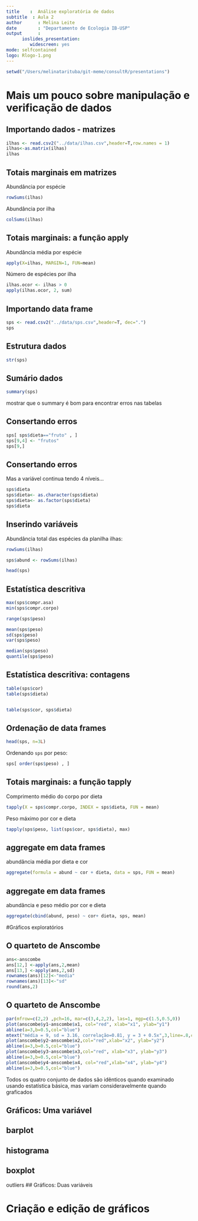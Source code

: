 ```yaml
---
title    :  Análise exploratória de dados
subtitle  : Aula 2
author      : Melina Leite
date        : "Departamento de Ecologia IB-USP"
output      :
      ioslides_presentation:
         widescreen: yes
mode: selfcontained
logo: Rlogo-1.png
---
```


```r
setwd("/Users/melinatarituba/git-meme/consultR/presentations")
```


# Mais um pouco sobre manipulação e verificação de dados

## Importando dados - matrizes
```r
ilhas <- read.csv2("../data/ilhas.csv",header=T,row.names = 1)
ilhas<-as.matrix(ilhas)
ilhas
```

## Totais marginais em matrizes
Abundância por espécie
```r
rowSums(ilhas) 
```
Abundância por ilha
```r
colSums(ilhas)
```

## Totais marginais: a função apply
Abundância média por espécie
```r
apply(X=ilhas, MARGIN=1, FUN=mean)
```
Número de espécies por ilha
```r
ilhas.ocor <- ilhas > 0
apply(ilhas.ocor, 2, sum)
```

## Importando data frame
```r
sps <- read.csv2("../data/sps.csv",header=T, dec=".")
sps
```

## Estrutura dados
```r
str(sps)
```

## Sumário dados
```r
summary(sps)
```
<div class="note">
mostrar que o summary é bom para encontrar erros nas tabelas
</div>


## Consertando erros
```r
sps[ sps$dieta=="fruto" , ]
sps[9,4] <- "frutos"
sps[9,]

```

## Consertando erros
Mas a variável continua tendo 4 níveis...
```r
sps$dieta
sps$dieta<- as.character(sps$dieta)
sps$dieta<- as.factor(sps$dieta)
sps$dieta
```

## Inserindo variáveis
Abundância total das espécies da planilha ilhas:
```r
rowSums(ilhas)

sps$abund <- rowSums(ilhas)

head(sps)
```

## Estatística descritiva {.columns-2}
```r
max(sps$compr.asa)
min(sps$compr.corpo)

range(sps$peso)

mean(sps$peso)
sd(sps$peso)
var(sps$peso)

median(sps$peso)
quantile(sps$peso)
```

## Estatística descritiva: contagens

```r
table(sps$cor)
table(sps$dieta)


table(sps$cor, sps$dieta)
```


## Ordenação de data frames  

```r
head(sps, n=3L)
```

Ordenando `sps` por peso:
```r
sps[ order(sps$peso) , ]
```


## Totais marginais: a função tapply
Comprimento médio do corpo por dieta
```r
tapply(X = sps$compr.corpo, INDEX = sps$dieta, FUN = mean)
```
Peso máximo por cor e dieta
```r
tapply(sps$peso, list(sps$cor, sps$dieta), max)
```


## aggregate em data frames
abundância média por dieta e cor
```r
aggregate(formula = abund ~ cor + dieta, data = sps, FUN = mean)
```

## aggregate em data frames
abundância e peso médio por cor e dieta
```r
aggregate(cbind(abund, peso) ~ cor+ dieta, sps, mean)
```


#Gráficos exploratórios

## O quarteto de Anscombe
```r
ans<-anscombe
ans[12,] <-apply(ans,2,mean)
ans[13,] <-apply(ans,2,sd)
rownames(ans)[12]<-"media"
rownames(ans)[13]<-"sd"
round(ans,2)
```


## O quarteto de Anscombe
<div align="center">
```r
par(mfrow=c(2,2) ,pch=16, mar=c(3,4,2,2), las=1, mgp=c(1.5,0.5,0))
plot(anscombe$y1~anscombe$x1, col="red", xlab="x1", ylab="y1")
abline(a=3,b=0.5,col="blue")
mtext("média = 9, sd = 3.16, correlação=0.81, y = 3 + 0.5x",3,line=.8,cex=1.4, at=15)
plot(anscombe$y2~anscombe$x2,col="red",xlab="x2", ylab="y2")
abline(a=3,b=0.5,col="blue")
plot(anscombe$y3~anscombe$x3,col="red", xlab="x3", ylab="y3")
abline(a=3,b=0.5,col="blue")
plot(anscombe$y4~anscombe$x4, col="red",xlab="x4", ylab="y4")
abline(a=3,b=0.5,col="blue")
```
</div>

<div class="note">
Todos os quatro conjunto de dados são idênticos quando examinado usando estatística básica, mas variam consideravelmente quando graficados
</div>

## Gráficos: Uma variável

## barplot
## histograma
## boxplot
outliers
## Gráficos: Duas variáveis


# Criação e edição de gráficos


